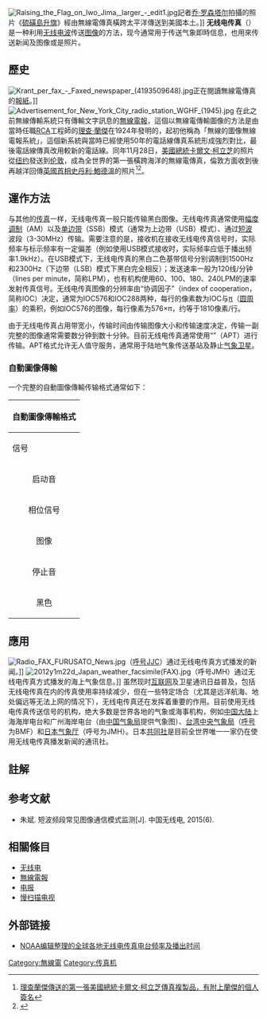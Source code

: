 {{translating|[[w:en:Radiofax|w:en:Radiofax]]||tpercent=50|time=2022-06-29}}
{{noteTA
| 1= zh-cn:参见; zh-hk:參見; zh-mo:參見; zh-my:参见; zh-sg:参见; zh-tw:相關條目;
| 2= zh-cn:参考文献; zh-hk:參考文獻; zh-mo:參考文獻; zh-my:参考文献; zh-sg:参考文献; zh-tw:參考資料;
| 3= zh-cn:理查德·兰杰; zh-hk:理查德·蘭傑; zh-mo:理查德·蘭傑; zh-my:理查德·兰杰; zh-sg:理查德·兰杰; zh-tw:理查·蘭傑;
| 4= zh-cn:理查德; zh-hk:理查德; zh-mo:理查德; zh-my:理查德; zh-sg:理查德; zh-tw:理查;
}}
[[File:Raising_the_Flag_on_Iwo_Jima,_larger_-_edit1.jpg|thumb]]記者[[乔·罗森塔尔|乔·罗森塔尔]]拍攝的照片《[[硫磺島升旗|硫磺島升旗]]》經由無線電傳真橫跨太平洋傳送到美國本土。]]
'''无线电传真'''（{{lang-en|Radiofax}}）是一种利用[[无线电波|无线电波]]传送[[图像|图像]]的方法，现今通常用于传送气象即時信息，也用來传送新闻及图像或是照片。

== 歷史 ==
[[File:Krant_per_fax_-_Faxed_newspaper_(4193509648).jpg|thumb]]正在閱讀無線電傳真的[[報紙|報紙]]。]]
[[File:Advertisement_for_New_York_City_radio_station_WGHF_(1945).jpg|thumb]]
在此之前無線傳輸系統只有傳輸文字訊息的[[無線電報|無線電報]]，這個以無線電傳輸圖像的方法是由當時任職[[RCA|RCA]]工程師的[[理查·蘭傑|理查·蘭傑]]在1924年發明的，起初他稱為「無線的圖像無線電報系統」{{notetag|{{lang-en|wireless photoradiogram}}}}，這個新系統與當時已經使用50年的電話線傳真系統形成強烈對比，最後電話線傳真改用較新的電話線。同年11月28日，[[卡爾文·柯立芝|美國總統卡爾文·柯立芝]]的照片從[[纽约|纽约]]發送到[[伦敦|伦敦]]，成為全世界的第一張橫跨海洋的無線電傳真，倫敦方面收到後再越洋回傳[[斯坦利·鲍德温|英國首相史丹利·鮑德溫]]的照片<ref>[https://www.argosybooks.com/pages/books/223329/richard-h-ranger-1889-1962/signed-reproduction-of-the-first-fax-sent-by-ranger-of-president-coolidge 理查蘭傑傳送的第一張美國總統卡爾文·柯立芝傳真複製品，有附上蘭傑的個人簽名]</ref><ref>{{youtube|VIX0sq0axXo|1936年傳真機的使用方法，高解析度的檔案影片（The working of an early photoradiogram or facsimile machine. HD Stock Footage）}}</ref>。

== 運作方法 ==
与其他的[[传真|传真]]一样，无线电传真一般只能传输黑白图像。无线电传真通常使用[[幅度调制|幅度调制]]（AM）以及[[单边带|单边带]]（SSB）模式（通常为上边带（USB）模式）、通过[[短波|短波]]波段（3-30MHz）传输。需要注意的是，接收机在接收无线电传真信号时，实际频率与标示频率有一定偏差（例如使用USB模式接收时，实际频率应低于播出频率1.9kHz）。在USB模式下，无线电传真的黑白二色基带信号分别调制到1500Hz和2300Hz（下边带（LSB）模式下黑白完全相反）；发送速率一般为120线/分钟（lines per minute，简称LPM），也有机构使用60、100、180、240LPM的速率发射传真信号。无线电传真图像的分辨率由“协调因子”（index of cooperation，简称IOC）决定，通常为IOC576和IOC288两种，每行的像素数为IOC与[[π|π]]（[[圆周率|圆周率]]）的乘积，例如IOC576的图像，每行像素为576×π，约等于1810像素/行。

由于无线电传真占用带宽小，传输时间由传输图像大小和传输速度决定，传输一副完整的图像通常需要数分钟到数十分钟。目前无线电传真通常使用“{{le|自动图片传输格式|Automatic Picture Transmission}}”（APT）进行传输。APT格式允许无人值守服务，通常用于陆地气象传送基站及静止[[气象卫星|气象卫星]]。

=== 自動圖像傳輸 ===
{{Main|{{translink|en|Automatic picture transmission|自動圖像傳輸}}}}
一个完整的自動圖像傳輸传输格式通常如下：
{|class="wikitable sortable"
|-
!colspan = 5|自動圖像傳輸格式
|-
!rowspan = 2|信号!!rowspan = 2|持续时间<br>（秒）!!colspan = 2|協調指數!!rowspan = 2|說明
|-
!IOC576!!IOC288
|- 
|rowspan = 2 align = center|启动音||rowspan = 2 align = center|5～10||colspan = 2 align = center|[[赫兹|赫兹]]||rowspan = 2|彩色传真为200Hz
|-
|align = center|300||align = center|675
|-
|align = center|相位信号||align = center|10～30||colspan  = 2 align = center| ||有白色间隔的黑色连续信号
|-
|rowspan = 2 align = center|图像||rowspan = 2 align = center|不确定||colspan  = 2 align = center|[[扫描线|掃描線（條）]]||rowspan = 2|在120LPM{{notetag|線性週期調變，{{lang-en|linear‐period‐modulated}}}}的狀態时<br>傳輸時間要依圖片大小與訊號穩定度而定
|-
|align = center|1200||align = center|600
|-
|rowspan = 2 align = center|停止音||rowspan = 2 align = center|5～20||colspan = 2 align = center|赫茲||rowspan = 2| 
|-
|align = center|450||align = center|450
|-
|align = center|黑色||align = center|10||colspan = 2 align = center| || 
|}

== 應用 ==
[[File:Radio_FAX_FURUSATO_News.jpg|thumb]]（[[无线电台呼号|呼号]]JJC）通过无线电传真方式播发的新闻。]]
[[File:2012y1m22d_Japan_weather_facsimile(FAX).jpg|thumb]]（呼号JMH）通过无线电传真方式播发的海上气象信息。]]
虽然现时[[互联网|互联网]]及卫星通讯日益普及，包括无线电传真在内的传真使用率持续减少，但在一些特定场合（尤其是远洋航海、地处偏远等无法上网的情况下），无线电传真还在发挥着重要的作用。目前使用无线电传真传送信号的机构，绝大多数是世界各地的气象或海事机构，例如[[中国大陆|中国大陆]]上海海岸电台和广州海岸电台（由[[中国气象局|中国气象局]]提供气象图）、[[台湾|台湾]][[中央气象局|中央气象局]]（[[无线电台呼号|呼号]]为BMF）和[[日本|日本]][[氣象廳_(日本)|气象厅]]（呼号为JMH）。日本[[共同社|共同社]]是目前全世界唯一一家仍在使用无线电传真播发新闻的通讯社。

== 註解 ==
{{notefoot}}

== 参考文献 ==
{{reflist}}
*朱斌. 短波频段常见图像通信模式监测[J]. 中国无线电, 2015(6).

== 相關條目 ==
*[[无线电|无线电]]
*[[無線電報|無線電報]]
*[[电报|电报]]
*[[慢扫描电视|慢扫描电视]]

== 外部链接 ==
*[http://www.nws.noaa.gov/om/marine/rfax.pdf NOAA编辑整理的全球各地无线电传真电台频率及播出时间] {{Wayback|url=http://www.nws.noaa.gov/om/marine/rfax.pdf |date=20191003134025 }}{{en}}

{{广播}}
{{DEFAULTSORT:Radiofax}}
[[Category:無線電|Category:無線電]]
[[Category:传真机|Category:传真机]]